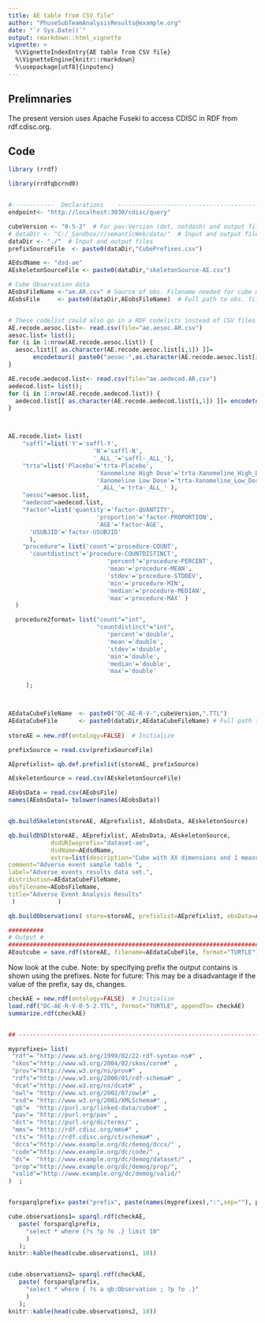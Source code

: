 ```yaml
---
title: AE table from CSV file"
author: "PhuseSubTeamAnalysisResults@example.org"
date: "`r Sys.Date()`"
output: rmarkdown::html_vignette
vignette: >
  %\VignetteIndexEntry{AE table from CSV file}
  %\VignetteEngine{knitr::rmarkdown}
  %\usepackage[utf8]{inputenc}
---
```



## Prelimnaries
The present version uses Apache Fuseki to access CDISC in RDF from rdf.cdisc.org.


## Code


```r

library (rrdf)

library(rrdfqbcrnd0)


#------------  Declarations    ------------------------------------------------
endpoint<- "http://localhost:3030/cdisc/query"

cubeVersion <- "0-5-2"  # For pav:Version (dot, notdash) and output file name
# dataDir <- "C:/_Sandbox/r/semanticWeb/data/"  # Input and output files
dataDir <- "./"  # Input and output files
prefixSourceFile  <- paste0(dataDir,"CubePrefixes.csv")    

AEdsdName <- "dsd-ae"
AEskeletonSourceFile <- paste0(dataDir,"skeletonSource-AE.csv") 

# Cube Observation data       
AEobsFileName <-"ae.AR.csv" # Source of obs. Filename needed for cube metadata
AEobsFile     <- paste0(dataDir,AEobsFileName)  # Full path to obs. file


# These codelist could also go in a RDF codelists instead of CSV files
AE.recode.aesoc.list<- read.csv(file="ae.aesoc.AR.csv")
aesoc.list= list();
for (i in 1:nrow(AE.recode.aesoc.list)) {
  aesoc.list[[ as.character(AE.recode.aesoc.list[i,1]) ]]=
       encodetouri( paste0("aesoc-",as.character(AE.recode.aesoc.list[i,2])) )
}

AE.recode.aedecod.list<- read.csv(file="ae.aedecod.AR.csv")
aedecod.list= list();
for (i in 1:nrow(AE.recode.aedecod.list)) {
  aedecod.list[[ as.character(AE.recode.aedecod.list[i,1]) ]]= encodetouri( paste0("aedecod-",as.character(AE.recode.aedecod.list[i,2])) )
}



AE.recode.list= list(
    "saffl"=list('Y'='saffl-Y',
                        'N'='saffl-N',
                        '_ALL_'='saffl-_ALL_'),
    "trta"=list('Placebo'='trta-Placebo',
                         'Xanomeline High Dose'='trta-Xanomeline_High_Dose',
                         'Xanomeline Low Dose'='trta-Xanomeline_Low_Dose',
                         '_ALL_'='trta-_ALL_' ),
    "aesoc"=aesoc.list,
    "aedecod"=aedecod.list,
    "factor"=list('quantity'='factor-QUANTITY',
                         'proportion'='factor-PROPORTION', 
                         'AGE'='factor-AGE',
      'USUBJID'='factor-USUBJID'
      ),
    "procedure"= list('count'='procedure-COUNT',
      'countdistinct'='procedure-COUNTDISTINCT',
                            'percent'='procedure-PERCENT', 
                            'mean'='procedure-MEAN', 
                            'stdev'='procedure-STDDEV', 
                            'min'='procedure-MIN', 
                            'median'='procedure-MEDIAN', 
                            'max'='procedure-MAX' )
  )

  procedure2format= list("count"="int",
                         "countdistinct"="int",
                            'percent'='double', 
                            'mean'='double', 
                            'stdev'='double', 
                            'min'='double', 
                            'median'='double', 
                            'max'='double'                         

     );



AEdataCubeFileName  <- paste0("DC-AE-R-V-",cubeVersion,".TTL")   
AEdataCubeFile      <- paste0(dataDir,AEdataCubeFileName) # Full path to cube
  
storeAE = new.rdf(ontology=FALSE)  # Initialize

prefixSource = read.csv(prefixSourceFile) 

AEprefixlist= qb.def.prefixlist(storeAE, prefixSource)

AEskeletonSource = read.csv(AEskeletonSourceFile) 

AEobsData = read.csv(AEobsFile) 
names(AEobsData)= tolower(names(AEobsData))


qb.buildSkeleton(storeAE, AEprefixlist, AEobsData, AEskeletonSource)

qb.buildDSD(storeAE, AEprefixlist, AEobsData, AEskeletonSource,
            dsdURIwoprefix="dataset-ae",
            dsdName=AEdsdName,
            extra=list(description="Cube with XX dimensions and 1 measure (measure)",
comment="Adverse event sample table ",
label="Adverse events results data set.",
distribution=AEdataCubeFileName,
obsfilename=AEobsFileName,
title="Adverse Event Analysis Results"
 )            )

qb.buildObservations( store=storeAE, prefixlist=AEprefixlist, obsData=AEobsData, skeletonSource=AEskeletonSource, dsdURIwoprefix="dataset-ae", recode.list=AE.recode.list, procedure2format=procedure2format )

##########
# Output #
###############################################################################
AEoutcube = save.rdf(storeAE, filename=AEdataCubeFile, format="TURTLE")

```


Now look at the cube. Note: by specifying prefix the output contains is shown using the prefixes.
Note for future: This may be a disadvantage if the value of the prefix, say ds, changes.

```r

checkAE = new.rdf(ontology=FALSE)  # Initialize
load.rdf("DC-AE-R-V-0-5-2.TTL", format="TURTLE", appendTo= checkAE)
summarize.rdf(checkAE)


## ------------------------------------------------------------------------

myprefixes= list(
 "rdf"= "http://www.w3.org/1999/02/22-rdf-syntax-ns#" ,
 "skos"="http://www.w3.org/2004/02/skos/core#" ,
 "prov"="http://www.w3.org/ns/prov#" ,
 "rdfs"="http://www.w3.org/2000/01/rdf-schema#" ,
 "dcat"="http://www.w3.org/ns/dcat#" ,
 "owl"= "http://www.w3.org/2002/07/owl#" ,
 "xsd"= "http://www.w3.org/2001/XMLSchema#" ,
 "qb"=  "http://purl.org/linked-data/cube#" ,
 "pav"= "http://purl.org/pav" ,
 "dct"= "http://purl.org/dc/terms/" ,
 "mms"= "http://rdf.cdisc.org/mms#" ,
 "cts"= "http://rdf.cdisc.org/ct/schema#" ,
 "dccs"="http://www.example.org/dc/demog/dccs/" ,
 "code"="http://www.example.org/dc/code/" ,
 "ds"=  "http://www.example.org/dc/demog/dataset/" ,
 "prop"="http://www.example.org/dc/demog/prop/",
 "valid"="http://www.example.org/dc/demog/valid/"
)  ;


forsparqlprefix= paste("prefix", paste(names(myprefixes),":",sep=""), paste("<",myprefixes,">",sep=""),sep=" ",collapse=" ")

cube.observations1= sparql.rdf(checkAE,
   paste( forsparqlprefix,
     "select * where {?s ?p ?o .} limit 10"
     )
   );
knitr::kable(head(cube.observations1, 10))


cube.observations2= sparql.rdf(checkAE,
   paste( forsparqlprefix,
     "select * where { ?s a qb:Observation ; ?p ?o .}"
     )
   );
knitr::kable(head(cube.observations2, 10))
```
